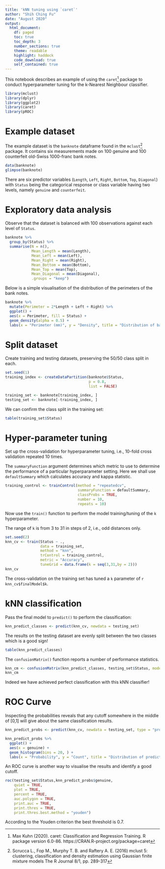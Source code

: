 ```yaml
---
title: 'kNN tuning using `caret`'
author: "Shih Ching Fu"
date: "August 2020"
output:
  html_document:
    df: paged 
    toc: true
    toc_depth: 3
    number_sections: true
    theme: readable
    highlight: haddock
    code_download: true
    self_contained: true
---
```


This notebook describes an example of using the `caret`[^caret] package to conduct hyperparameter tuning for the k-Nearest Neighbour classifier.

```r
library(mclust)
library(dplyr)
library(ggplot2)
library(caret)
library(pROC)
```

[^caret]:  Max Kuhn (2020). caret: Classification and Regression Training. R package version 6.0-86. https://CRAN.R-project.org/package=caret

# Example dataset

The example dataset is the `banknote` dataframe found in the `mclust`[^mclust] package. It contains six measurements made on 100 genuine and 100 counterfeit old-Swiss 1000-franc bank notes.

[^mclust]: Scrucca L., Fop M., Murphy T. B. and Raftery A. E. (2016) mclust 5: clustering, classification and density estimation using Gaussian finite mixture models The R Journal 8/1, pp. 289-317

```r
data(banknote)
glimpse(banknote)
```

There are six predictor variables (`Length`, `Left`, `Right`, `Bottom`, `Top`, `Diagonal`) with `Status` being the categorical response or class variable having two levels, namely  `genuine` and `counterfeit`.

# Exploratory data analysis

Observe that the dataset is balanced with 100 observations against each level of `Status`.

```r
banknote %>%
  group_by(Status) %>%
  summarise(N = n(), 
            Mean_Length = mean(Length),
            Mean_Left = mean(Left),
            Mean_Right = mean(Right),
            Mean_Bottom = mean(Bottom),
            Mean_Top = mean(Top),
            Mean_Diagonal = mean(Diagonal),
            .groups = "keep")
```

Below is a simple visualisation of the distribution of the perimeters of the bank notes.

```r
banknote %>%
  mutate(Perimeter = 2*Length + Left + Right) %>%
  ggplot() +
  aes(x = Perimeter, fill = Status) +
  geom_density(alpha = 0.5) +
  labs(x = "Perimeter (mm)", y = "Density", title = "Distribution of banknote perimeters")
```

# Split dataset

Create training and testing datasets, preserving the 50/50 class split in each.

```r
set.seed(1)
training_index <- createDataPartition(banknote$Status, 
                                      p = 0.8,
                                      list = FALSE)

training_set <- banknote[training_index, ]
testing_set <- banknote[-training_index, ]
```

We can confirm the class split in the training set:

```r
table(training_set$Status)
```

# Hyper-parameter tuning

Set up the cross-validation for hyperparameter tuning, i.e., 10-fold cross validation repeated 10 times. 

The `summaryFunction` argument determines which metric to use to determine the performance of a particular hyperparameter setting. Here we shall use `defaultSummary` which calculates accuracy and kappa statistic.

```r
training_control <- trainControl(method = "repeatedcv",
                                 summaryFunction = defaultSummary,
                                 classProbs = TRUE,
                                 number = 10,
                                 repeats = 10)
```

Now use the `train()` function to perform the model training/tuning of the `k` hyperparameter.

The range of `k` is from 3 to 31 in steps of 2, i.e., odd distances only.

```r
set.seed(2)
knn_cv <- train(Status ~ ., 
                data = training_set,
                method = "knn",
                trControl = training_control,
                metric = "Accuracy",
                tuneGrid = data.frame(k = seq(3,31,by = 2)))
knn_cv
```

The cross-validation on the training set has tuned a `k` parameter of `r knn_cv$finalModel$k`.

# kNN classification

Pass the final model to `predict()` to perform the classification:

```r
knn_predict_classes <- predict(knn_cv, newdata = testing_set)
```

The results on the testing dataset are evenly split between the two classes which is a good sign!

```r
table(knn_predict_classes)
```

The `confusionMatrix()` function reports a number of performance statistics.

```r
knn_cm <- confusionMatrix(knn_predict_classes, testing_set$Status, mode = "everything")
knn_cm
```

Indeed we have achieved perfect classification with this kNN classifier!

# ROC Curve

Inspecting the probabilities reveals that any cutoff somewhere in the middle of [0,1] will give about the same classification results.

```r
knn_predict_probs <- predict(knn_cv, newdata = testing_set, type = "prob")

knn_predict_probs %>%
  ggplot() +
  aes(x = genuine) +
  geom_histogram(bins = 20, ) +
  labs(x = "Probability", y = "Count", title = "Distribution of predicted probabilities" )
```

An ROC curve is another way to visualise the results and identify a good cutoff. 

```r
roc(testing_set$Status,knn_predict_probs$genuine,
    quiet = TRUE,
    plot = TRUE, 
    percent = TRUE,
    auc.polygon = TRUE, 
    print.auc = TRUE, 
    print.thres = TRUE,
    print.thres.best.method = "youden")
```

According to the Youden criterion the best threshold is 0.7.
